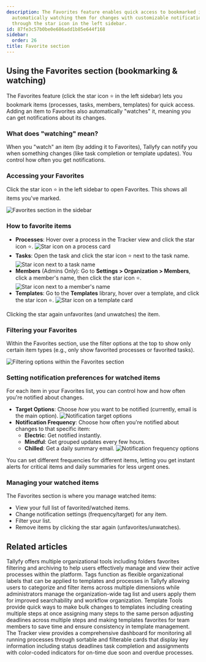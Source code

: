 ```yaml
---
description: The Favorites feature enables quick access to bookmarked items while
  automatically watching them for changes with customizable notification preferences
  through the star icon in the left sidebar.
id: 87fe3c57b0be0e686add1b85e644f168
sidebar:
  order: 26
title: Favorite section
---
```


## Using the Favorites section (bookmarking & watching)

The Favorites feature (click the star icon ⭐ in the left sidebar) lets you bookmark items (processes, tasks, members, templates) for quick access. Adding an item to Favorites also automatically "watches" it, meaning you can get notifications about its changes.

### What does "watching" mean?

When you "watch" an item (by adding it to Favorites), Tallyfy can notify you when something changes (like task completion or template updates). You control how often you get notifications.

### Accessing your Favorites

Click the star icon ⭐ in the left sidebar to open Favorites. This shows all items you've marked.

![Favorites section in the sidebar](https://screenshots.tallyfy.com/tallyfy%2Fpro%2Fdesktop-light-favorite-section.png)

### How to favorite items

*   **Processes**: Hover over a process in the Tracker view and click the star icon ⭐.
    ![Star icon on a process card](https://screenshots.tallyfy.com/tallyfy%2Fpro%2Fdesktop-light-select-star-on-process.png)
*   **Tasks**: Open the task and click the star icon ⭐ next to the task name.
    ![Star icon next to a task name](https://screenshots.tallyfy.com/tallyfy%2Fpro%2Fdesktop-light-favorite-task.png)
*   **Members** (Admins Only): Go to **Settings > Organization > Members**, click a member's name, then click the star icon ⭐.
    ![Star icon next to a member's name](https://screenshots.tallyfy.com/tallyfy%2Fpro%2Fdesktop-light-favorite-people.png)
*   **Templates**: Go to the **Templates** library, hover over a template, and click the star icon ⭐.
    ![Star icon on a template card](https://screenshots.tallyfy.com/tallyfy%2Fpro%2Fdesktop-light-favorite-template.png)

Clicking the star again unfavorites (and unwatches) the item.

### Filtering your Favorites

Within the Favorites section, use the filter options at the top to show only certain item types (e.g., only show favorited processes or favorited tasks).

![Filtering options within the Favorites section](https://screenshots.tallyfy.com/tallyfy%2Fpro%2Fdesktop-light-filter-favorite.png)

### Setting notification preferences for watched items

For each item in your Favorites list, you can control how and how often you're notified about changes.

*   **Target Options**: Choose *how* you want to be notified (currently, email is the main option).
    ![Notification target options](https://screenshots.tallyfy.com/tallyfy%2Fpro%2Fdesktop-light-target-options-favorite.png)
*   **Notification Frequency**: Choose how often you're notified about changes to that specific item:
    *   **Electric**: Get notified instantly.
    *   **Mindful**: Get grouped updates every few hours.
    *   **Chilled**: Get a daily summary email.
    ![Notification frequency options](https://screenshots.tallyfy.com/tallyfy%2Fpro%2Fdesktop-light-frequency-options-favorite.png)

You can set different frequencies for different items, letting you get instant alerts for critical items and daily summaries for less urgent ones.

### Managing your watched items

The Favorites section is where you manage watched items:
*   View your full list of favorited/watched items.
*   Change notification settings (frequency/target) for any item.
*   Filter your list.
*   Remove items by clicking the star again (unfavorites/unwatches).


## Related articles
<CardGrid>
<LinkTitleCard header="<b>Tracker View > Organize processes</b>" href="/products/pro/tracking-and-tasks/tracker-view/organize-processes/" > Tallyfy offers multiple organizational tools including folders favorites filtering and archiving to help users effectively manage and view their active processes within the platform. </LinkTitleCard>
<LinkTitleCard header="<b>Templates > Tags</b>" href="/products/pro/documenting/templates/how-to-manage-templates-and-processes-with-tags/" > Tags function as flexible organizational labels that can be applied to templates and processes in Tallyfy allowing users to categorize and filter items across multiple dimensions while administrators manage the organization-wide tag list and users apply them for improved searchability and workflow organization. </LinkTitleCard>
<LinkTitleCard header="<b>Templates > Template Tools</b>" href="/products/pro/documenting/templates/how-can-power-tools-enhance-my-tallyfy-experience/" > Template Tools provide quick ways to make bulk changes to templates including creating multiple steps at once assigning many steps to the same person adjusting deadlines across multiple steps and making templates favorites for team members to save time and ensure consistency in template management. </LinkTitleCard>
<LinkTitleCard header="<b>Tracker View > Manage and track my processes</b>" href="/products/pro/tracking-and-tasks/tracker-view/how-can-i-manage-and-track-my-processes-on-tallyfy/" > The Tracker view provides a comprehensive dashboard for monitoring all running processes through sortable and filterable cards that display key information including status deadlines task completion and assignments with color-coded indicators for on-time due soon and overdue processes. </LinkTitleCard>
</CardGrid>